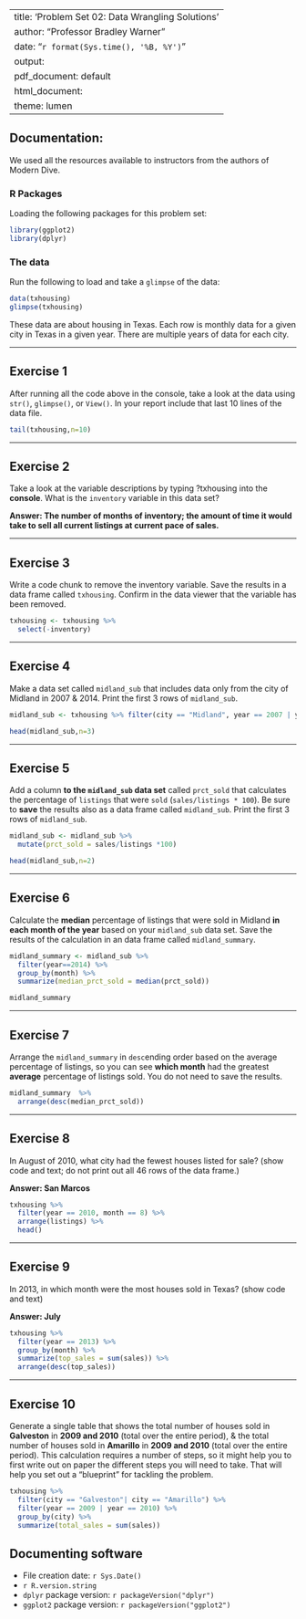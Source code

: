 
---
title: 'Problem Set 02: Data Wrangling Solutions'
author: "Professor Bradley Warner"
date: "`r format(Sys.time(), '%B, %Y')`"
output:
  pdf_document: default
  html_document:
    theme: lumen
---

## Documentation: 

We used all the resources available to instructors from the authors of Modern Dive.

### R Packages 

Loading the following packages for this problem set:
```r
library(ggplot2)
library(dplyr)
```

### The data
Run the following to load and take a `glimpse` of the data:
```r
data(txhousing)
glimpse(txhousing)
```

These data are about housing in Texas. Each row is monthly data for a given city in Texas in a given year. There are multiple years of data for each city. 

***

## Exercise 1

After running all the code above in the console, take a look at the data using `str()`, `glimpse()`, or `View()`. In your report include that last 10 lines of the data file. 

```r
tail(txhousing,n=10)
```

***

## Exercise 2
Take a look at the variable descriptions by typing ?txhousing into the **console**. What is the `inventory` variable in this data set?

**Answer: The number of months of inventory; the amount of time it would take to sell all current listings at current pace of sales.**

***

## Exercise 3
Write a code chunk to remove the inventory variable. Save the results in a data frame called `txhousing`. Confirm in the data viewer that the variable has been removed. 

```r
txhousing <- txhousing %>% 
  select(-inventory)
```

***

## Exercise 4
Make a data set called `midland_sub` that includes data only from the city of Midland in 2007 & 2014. Print the first 3 rows of `midland_sub`.

```r
midland_sub <- txhousing %>% filter(city == "Midland", year == 2007 | year == 2014)
```

```r
head(midland_sub,n=3)
```

***

## Exercise 5
Add a column **to the `midland_sub` data set** called `prct_sold` that calculates the percentage of `listings` that were `sold` (`sales/listings * 100`). Be sure to **save** the results also as a data frame called `midland_sub`. Print the first 3 rows of `midland_sub`.

```r
midland_sub <- midland_sub %>% 
  mutate(prct_sold = sales/listings *100) 
```

```r
head(midland_sub,n=2)
```


***

## Exercise 6
Calculate the **median** percentage of listings that were sold in Midland **in each month of the year** based on your `midland_sub` data set. Save the results of the calculation in an data frame called `midland_summary`. 


```r
midland_summary <- midland_sub %>% 
  filter(year==2014) %>%
  group_by(month) %>%
  summarize(median_prct_sold = median(prct_sold))
```

```r
midland_summary
```

***

## Exercise 7
Arrange the `midland_summary` in `desc`ending order based on the average percentage of listings, so you can see **which month** had the greatest **average** percentage of listings sold.  You do not need to save the results. 

```r
midland_summary  %>% 
  arrange(desc(median_prct_sold))
```

***


## Exercise 8
In August of 2010, what city had the fewest houses listed for sale? (show code and text; do not print out all 46 rows of the data frame.)


**Answer: San Marcos**

```r
txhousing %>% 
  filter(year == 2010, month == 8) %>%
  arrange(listings) %>%
  head()
```

***

## Exercise 9
In 2013, in which month were the most houses sold in Texas? (show code and text)

**Answer: July**


```r
txhousing %>% 
  filter(year == 2013) %>%
  group_by(month) %>%
  summarize(top_sales = sum(sales)) %>%
  arrange(desc(top_sales))
```


***

## Exercise 10

Generate a single table that shows the total number of houses sold in **Galveston** in **2009 and 2010** (total over the entire period), & the total number of houses sold in **Amarillo** in **2009 and 2010** (total over the entire period). This calculation requires a number of steps, so it might help you to first write out on paper the different steps you will need to take. That will help you set out a "blueprint" for tackling the problem.


```r
txhousing %>% 
  filter(city == "Galveston"| city == "Amarillo") %>%
  filter(year == 2009 | year == 2010) %>%
  group_by(city) %>%
  summarize(total_sales = sum(sales))
```

## Documenting software 

  * File creation date: `r Sys.Date()`
  * `r R.version.string`
  * `dplyr` package version: `r packageVersion("dplyr")`
  * `ggplot2` package version: `r packageVersion("ggplot2")`

